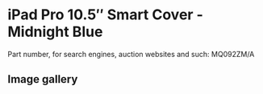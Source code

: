 
# iPad Pro 10.5″ Smart Cover - Midnight Blue

Part number, for search engines, auction websites and such: MQ092ZM/A

## Image gallery

<div style={{ width: '100%', maxWidth: '768px' }}>
<GalleryComponent
    images={[
      {
        original: "/everysource/MQ092.webp",
        thumbnail: "/everypreview/MQ092.webp",
      },
      {
        original: "/everysource/MQ092_AV1_GOLD.webp",
        thumbnail: "/everypreview/MQ092_AV1_GOLD.webp",
      },
      {
        original: "/everysource/MQ092_AV1_ROSEGOLD.webp",
        thumbnail: "/everypreview/MQ092_AV1_ROSEGOLD.webp",
      },
      {
        original: "/everysource/MQ092_AV1_SILVER.webp",
        thumbnail: "/everypreview/MQ092_AV1_SILVER.webp",
      },
      {
        original: "/everysource/MQ092_AV1_SPACE_GRAY.webp",
        thumbnail: "/everypreview/MQ092_AV1_SPACE_GRAY.webp",
      },
      {
        original: "/everysource/MQ092_AV2.webp",
        thumbnail: "/everypreview/MQ092_AV2.webp",
      },
      {
        original: "/everysource/MQ092_AV3.webp",
        thumbnail: "/everypreview/MQ092_AV3.webp",
      }
    ]}
  />
</div>